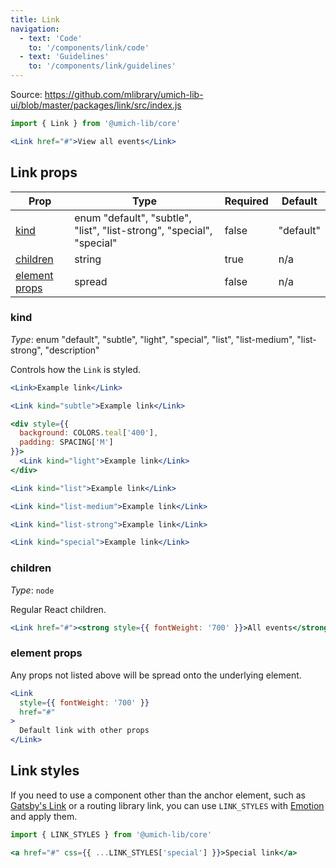 ```yaml
---
title: Link
navigation:
  - text: 'Code'
    to: '/components/link/code'
  - text: 'Guidelines'
    to: '/components/link/guidelines'
---
```



Source: https://github.com/mlibrary/umich-lib-ui/blob/master/packages/link/src/index.js

```js
import { Link } from '@umich-lib/core'
```

```jsx live=true
<Link href="#">View all events</Link>
```

## Link props

|Prop|Type|Required|Default|
|----|----|--------|-------|
|[kind](#kind)|enum "default", "subtle", "list", "list-strong", "special", "special"|false|"default"|
|[children](#children)|string|true|n/a|
|[element props](#element-props)|spread|false|n/a|

### kind

*Type*: enum "default", "subtle", "light", "special", "list", "list-medium", "list-strong", "description"

Controls how the `Link` is styled.

```jsx live
<Link>Example link</Link>
```

```jsx live
<Link kind="subtle">Example link</Link>
```

```jsx live
<div style={{
  background: COLORS.teal['400'],
  padding: SPACING['M']
}}>
  <Link kind="light">Example link</Link>
</div>
```

```jsx live
<Link kind="list">Example link</Link>
```

```jsx live
<Link kind="list-medium">Example link</Link>
```

```jsx live
<Link kind="list-strong">Example link</Link>
```

```jsx live
<Link kind="special">Example link</Link>
```

### children

*Type*: `node`

Regular React children.

```jsx live=true
<Link href="#"><strong style={{ fontWeight: '700' }}>All events</strong></Link>
```

### element props

Any props not listed above will be spread onto the underlying element.

```jsx live=true
<Link
  style={{ fontWeight: '700' }}
  href="#"
>
  Default link with other props
</Link>
```

## Link styles

If you need to use a component other than the anchor element, such as [Gatsby's Link](https://www.gatsbyjs.org/docs/gatsby-link/) or a routing library link, you can use `LINK_STYLES` with [Emotion](https://emotion.sh/docs/) and apply them.

```js
import { LINK_STYLES } from '@umich-lib/core'
```

```jsx
<a href="#" css={{ ...LINK_STYLES['special'] }}>Special link</a>
```